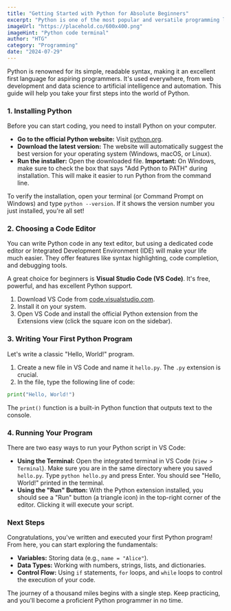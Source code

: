 ```yaml
---
title: "Getting Started with Python for Absolute Beginners"
excerpt: "Python is one of the most popular and versatile programming languages. This introductory guide will walk you through setting up your environment and writing your first lines of code."
imageUrl: "https://placehold.co/600x400.png"
imageHint: "Python code terminal"
author: "HTG"
category: "Programming"
date: "2024-07-29"
---
```


Python is renowned for its simple, readable syntax, making it an excellent first language for aspiring programmers. It's used everywhere, from web development and data science to artificial intelligence and automation. This guide will help you take your first steps into the world of Python.

### 1. Installing Python
Before you can start coding, you need to install Python on your computer.

- **Go to the official Python website:** Visit [python.org](https://python.org).
- **Download the latest version:** The website will automatically suggest the best version for your operating system (Windows, macOS, or Linux).
- **Run the installer:** Open the downloaded file. **Important:** On Windows, make sure to check the box that says "Add Python to PATH" during installation. This will make it easier to run Python from the command line.

To verify the installation, open your terminal (or Command Prompt on Windows) and type `python --version`. If it shows the version number you just installed, you're all set!

### 2. Choosing a Code Editor
You can write Python code in any text editor, but using a dedicated code editor or Integrated Development Environment (IDE) will make your life much easier. They offer features like syntax highlighting, code completion, and debugging tools.

A great choice for beginners is **Visual Studio Code (VS Code)**. It's free, powerful, and has excellent Python support.
1.  Download VS Code from [code.visualstudio.com](https://code.visualstudio.com).
2.  Install it on your system.
3.  Open VS Code and install the official Python extension from the Extensions view (click the square icon on the sidebar).

### 3. Writing Your First Python Program
Let's write a classic "Hello, World!" program.

1.  Create a new file in VS Code and name it `hello.py`. The `.py` extension is crucial.
2.  In the file, type the following line of code:

```python
print("Hello, World!")
```

The `print()` function is a built-in Python function that outputs text to the console.

### 4. Running Your Program
There are two easy ways to run your Python script in VS Code:

- **Using the Terminal:** Open the integrated terminal in VS Code (`View > Terminal`). Make sure you are in the same directory where you saved `hello.py`. Type `python hello.py` and press Enter. You should see "Hello, World!" printed in the terminal.
- **Using the "Run" Button:** With the Python extension installed, you should see a "Run" button (a triangle icon) in the top-right corner of the editor. Clicking it will execute your script.

### Next Steps
Congratulations, you've written and executed your first Python program! From here, you can start exploring the fundamentals:
- **Variables:** Storing data (e.g., `name = "Alice"`).
- **Data Types:** Working with numbers, strings, lists, and dictionaries.
- **Control Flow:** Using `if` statements, `for` loops, and `while` loops to control the execution of your code.

The journey of a thousand miles begins with a single step. Keep practicing, and you'll become a proficient Python programmer in no time.
